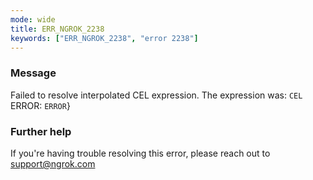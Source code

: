 ```yaml
---
mode: wide
title: ERR_NGROK_2238
keywords: ["ERR_NGROK_2238", "error 2238"]
---
```


### Message

Failed to resolve interpolated CEL expression. The expression was: `CEL`
ERROR: `ERROR`}

### Further help

If you're having trouble resolving this error, please reach out to [support@ngrok.com](mailto:support@ngrok.com?subject=Help%20with%20ERR_NGROK_2238)
